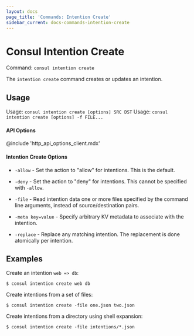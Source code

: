 ```yaml
---
layout: docs
page_title: 'Commands: Intention Create'
sidebar_current: docs-commands-intention-create
---
```


# Consul Intention Create

Command: `consul intention create`

The `intention create` command creates or updates an intention.

## Usage

Usage: `consul intention create [options] SRC DST`
Usage: `consul intention create [options] -f FILE...`

#### API Options

@include 'http_api_options_client.mdx'

#### Intention Create Options

- `-allow` - Set the action to "allow" for intentions. This is the default.

- `-deny` - Set the action to "deny" for intentions. This cannot be specified
  with `-allow`.

- `-file` - Read intention data one or more files specified by the command
  line arguments, instead of source/destination pairs.

- `-meta key=value` - Specify arbitrary KV metadata to associate with the
  intention.

- `-replace` - Replace any matching intention. The replacement is done
  atomically per intention.

## Examples

Create an intention `web => db`:

    $ consul intention create web db

Create intentions from a set of files:

    $ consul intention create -file one.json two.json

Create intentions from a directory using shell expansion:

    $ consul intention create -file intentions/*.json

